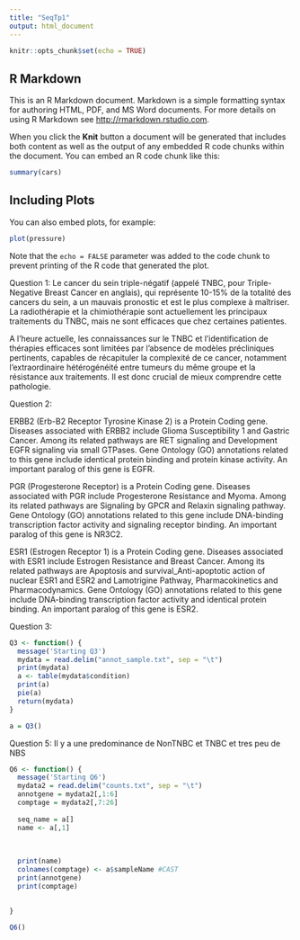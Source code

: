 ```yaml
---
title: "SeqTp1"
output: html_document
---
```


```r
knitr::opts_chunk$set(echo = TRUE)
```

## R Markdown

This is an R Markdown document. Markdown is a simple formatting syntax for authoring HTML, PDF, and MS Word documents. For more details on using R Markdown see <http://rmarkdown.rstudio.com>.

When you click the **Knit** button a document will be generated that includes both content as well as the output of any embedded R code chunks within the document. You can embed an R code chunk like this:

```r
summary(cars)
```

## Including Plots

You can also embed plots, for example:

```r
plot(pressure)
```

Note that the `echo = FALSE` parameter was added to the code chunk to prevent printing of the R code that generated the plot.


Question 1: Le cancer du sein triple-négatif (appelé TNBC, pour Triple-Negative Breast Cancer en anglais), qui représente 10-15% de la totalité des cancers du sein, a un mauvais pronostic et est le plus complexe à maîtriser. La radiothérapie et la chimiothérapie sont actuellement les principaux traitements du TNBC, mais ne sont efficaces que chez certaines patientes.

A l’heure actuelle, les connaissances sur le TNBC et l’identification de thérapies efficaces sont limitées par l’absence de modèles précliniques pertinents, capables de récapituler la complexité de ce cancer, notamment l’extraordinaire hétérogénéité entre tumeurs du même groupe et la résistance aux traitements. Il est donc crucial de mieux comprendre cette pathologie. 


Question 2:

ERBB2 (Erb-B2 Receptor Tyrosine Kinase 2) is a Protein Coding gene. Diseases associated with ERBB2 include Glioma Susceptibility 1 and Gastric Cancer. Among its related pathways are RET signaling and Development EGFR signaling via small GTPases. Gene Ontology (GO) annotations related to this gene include identical protein binding and protein kinase activity. An important paralog of this gene is EGFR.

 PGR (Progesterone Receptor) is a Protein Coding gene. Diseases associated with PGR include Progesterone Resistance and Myoma. Among its related pathways are Signaling by GPCR and Relaxin signaling pathway. Gene Ontology (GO) annotations related to this gene include DNA-binding transcription factor activity and signaling receptor binding. An important paralog of this gene is NR3C2.

ESR1 (Estrogen Receptor 1) is a Protein Coding gene. Diseases associated with ESR1 include Estrogen Resistance and Breast Cancer. Among its related pathways are Apoptosis and survival_Anti-apoptotic action of nuclear ESR1 and ESR2 and Lamotrigine Pathway, Pharmacokinetics and Pharmacodynamics. Gene Ontology (GO) annotations related to this gene include DNA-binding transcription factor activity and identical protein binding. An important paralog of this gene is ESR2.

Question 3:

```R
Q3 <- function() {
  message('Starting Q3')
  mydata = read.delim("annot_sample.txt", sep = "\t")
  print(mydata)
  a <- table(mydata$condition)
  print(a)
  pie(a)
  return(mydata)
}

a = Q3()
````

Question 5:
Il y a une predominance de NonTNBC et TNBC et tres peu de NBS

```R
Q6 <- function() {
  message('Starting Q6')
  mydata2 = read.delim("counts.txt", sep = "\t")
  annotgene = mydata2[,1:6]
  comptage = mydata2[,7:26]
  
  seq_name = a[]
  name <- a[,1]
  
  
  
  print(name)
  colnames(comptage) <- a$sampleName #CAST
  print(annotgene)
  print(comptage)
  
  
}

Q6()
````
